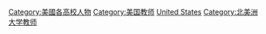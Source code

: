 {{Commons category|Faculty by university or college in the United States}}

[[Category:美國各高校人物|Category:美國各高校人物]]
[[Category:美国教师|Category:美国教师]]
[[Category:各國大學教師|United States]]
[[Category:北美洲大学教师|Category:北美洲大学教师]]